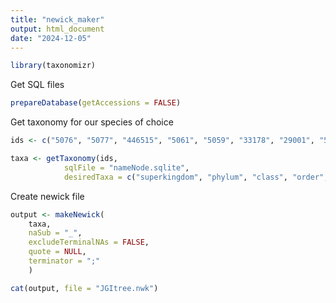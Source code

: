 ```yaml
---
title: "newick_maker"
output: html_document
date: "2024-12-05"
---
```

```r
library(taxonomizr)
```
Get SQL files
```r
prepareDatabase(getAccessions = FALSE)
```
Get taxonomy for our species of choice
```r
ids <- c("5076", "5077", "446515", "5061", "5059", "33178", "29001", "570640", "652027", "119955", "74413", "318706", "115983", "121624", "55181", "121619", "469762", "5297", "27344", "552628", "658196")

taxa <- getTaxonomy(ids,
            sqlFile = "nameNode.sqlite",
            desiredTaxa = c("superkingdom", "phylum", "class", "order", "family", "genus", "species"))
```

Create newick file
```r
output <- makeNewick(
	taxa,
	naSub = "_",
	excludeTerminalNAs = FALSE,
	quote = NULL,
	terminator = ";"
	)

cat(output, file = "JGItree.nwk")
```